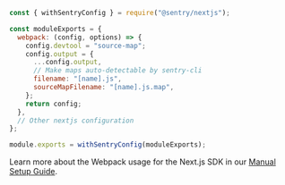 ```javascript {filename:next.config.js}
const { withSentryConfig } = require("@sentry/nextjs");

const moduleExports = {
  webpack: (config, options) => {
    config.devtool = "source-map";
    config.output = {
      ...config.output,
      // Make maps auto-detectable by sentry-cli
      filename: "[name].js",
      sourceMapFilename: "[name].js.map",
    };
    return config;
  },
  // Other nextjs configuration
};

module.exports = withSentryConfig(moduleExports);
```

Learn more about the Webpack usage for the Next.js SDK in our [Manual Setup Guide](/platforms/javascript/guides/nextjs/manual-setup/#extend-nextjs-configuration).
